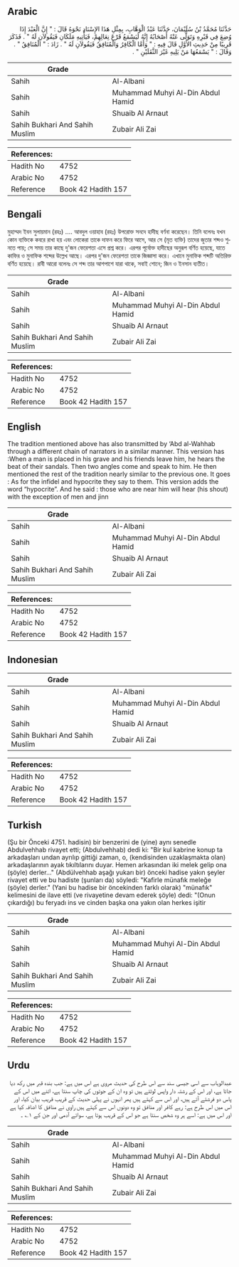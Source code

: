 ## Arabic


<div dir="rtl" lang="ar" style={{fontSize:'larger',backgroundColor:'#f8f9fa',padding:20}}>
حَدَّثَنَا مُحَمَّدُ بْنُ سُلَيْمَانَ، حَدَّثَنَا عَبْدُ الْوَهَّابِ، بِمِثْلِ هَذَا الإِسْنَادِ نَحْوَهُ قَالَ ‏:‏ ‏"‏ إِنَّ الْعَبْدَ إِذَا وُضِعَ فِي قَبْرِهِ وَتَوَلَّى عَنْهُ أَصْحَابُهُ إِنَّهُ لَيَسْمَعُ قَرْعَ نِعَالِهِمْ، فَيَأْتِيهِ مَلَكَانِ فَيَقُولاَنِ لَهُ ‏"‏ ‏.‏ فَذَكَرَ قَرِيبًا مِنْ حَدِيثِ الأَوَّلِ قَالَ فِيهِ ‏:‏ ‏"‏ وَأَمَّا الْكَافِرُ وَالْمُنَافِقُ فَيَقُولاَنِ لَهُ ‏"‏ ‏.‏ زَادَ ‏:‏ ‏"‏ الْمُنَافِقُ ‏"‏ ‏.‏ وَقَالَ ‏:‏ ‏"‏ يَسْمَعُهَا مَنْ يَلِيهِ غَيْرَ الثَّقَلَيْنِ ‏"‏ ‏.‏
</div>
<div style={{backgroundColor:'#f8f9fa',padding:20, marginBottom: 10}}><table> <thead> <tr> <th>Grade</th> <th></th> </tr> </thead> <tbody> <tr><td>Sahih</td><td>Al-Albani</td></tr><tr><td>Sahih</td><td>Muhammad Muhyi Al-Din Abdul Hamid</td></tr><tr><td>Sahih</td><td>Shuaib Al Arnaut</td></tr><tr><td>Sahih Bukhari And Sahih Muslim</td><td>Zubair Ali Zai</td></tr></tbody></table><table> <thead> <tr> <th>References:</th> <th></th> </tr> </thead> <tbody><tr><td>Hadith No</td><td>4752</td></tr><tr><td>Arabic No</td><td>4752</td></tr><tr><td>Reference</td><td>Book 42 Hadith 157</td></tr></tbody></table></div>

## Bengali


<div dir="ltr" lang="bn" style={{fontSize:'larger',backgroundColor:'#f8f9fa',padding:20}}>
মুহাম্মদ ইবন সুলায়মান (রহঃ) .... আবদুল ওয়াহাব (রহঃ) উপরোক্ত সনদে হাদীছ বর্ণনা করেছেন। তিনি বলেনঃ যখন কোন ব্যক্তিকে কবরে রাখা হয় এবং লোকেরা তাকে দাফন করে ফিরে আসে, আর সে (মৃত ব্যক্তি) তাদের জুতার শব্দও শুনতে পায়; সে সময় তার কাছে দু'জন ফেরেশতা এসে প্রশ্ন করে। এরপর পূর্বোক্ত হাদীছের অনুরূপ বর্ণিত হয়েছে, যাতে কাফির ও মুনাফিক শব্দের উল্লেখ আছে। এরপর দু'জন ফেরেশতা তাকে জিজ্ঞাসা করে। এখানে মুনাফিক শব্দটি অতিরিক্ত বর্ণিত হয়েছে। রাবী আরো বলেনঃ সে শব্দ তার আশপাশে যারা থাকে, সবাই শোনে; জিন ও ইনসান ব্যতীত।
</div>
<div style={{backgroundColor:'#f8f9fa',padding:20, marginBottom: 10}}><table> <thead> <tr> <th>Grade</th> <th></th> </tr> </thead> <tbody> <tr><td>Sahih</td><td>Al-Albani</td></tr><tr><td>Sahih</td><td>Muhammad Muhyi Al-Din Abdul Hamid</td></tr><tr><td>Sahih</td><td>Shuaib Al Arnaut</td></tr><tr><td>Sahih Bukhari And Sahih Muslim</td><td>Zubair Ali Zai</td></tr></tbody></table><table> <thead> <tr> <th>References:</th> <th></th> </tr> </thead> <tbody><tr><td>Hadith No</td><td>4752</td></tr><tr><td>Arabic No</td><td>4752</td></tr><tr><td>Reference</td><td>Book 42 Hadith 157</td></tr></tbody></table></div>

## English


<div dir="ltr" lang="en" style={{fontSize:'larger',backgroundColor:'#f8f9fa',padding:20}}>
The tradition mentioned above has also transmitted by ‘Abd al-Wahhab through a different chain of narrators in a similar manner. This version has :When a man is placed in his grave and his friends leave him, he hears the beat of their sandals. Then two angles come and speak to him. He then mentioned the rest of the tradition nearly similar to the previous one. It goes : As for the infidel and hypocrite they say to them. This version adds the word “hypocrite”. And he said : those who are near him will hear (his shout) with the exception of men and jinn
</div>
<div style={{backgroundColor:'#f8f9fa',padding:20, marginBottom: 10}}><table> <thead> <tr> <th>Grade</th> <th></th> </tr> </thead> <tbody> <tr><td>Sahih</td><td>Al-Albani</td></tr><tr><td>Sahih</td><td>Muhammad Muhyi Al-Din Abdul Hamid</td></tr><tr><td>Sahih</td><td>Shuaib Al Arnaut</td></tr><tr><td>Sahih Bukhari And Sahih Muslim</td><td>Zubair Ali Zai</td></tr></tbody></table><table> <thead> <tr> <th>References:</th> <th></th> </tr> </thead> <tbody><tr><td>Hadith No</td><td>4752</td></tr><tr><td>Arabic No</td><td>4752</td></tr><tr><td>Reference</td><td>Book 42 Hadith 157</td></tr></tbody></table></div>

## Indonesian


<div dir="ltr" lang="id" style={{fontSize:'larger',backgroundColor:'#f8f9fa',padding:20}}>

</div>
<div style={{backgroundColor:'#f8f9fa',padding:20, marginBottom: 10}}><table> <thead> <tr> <th>Grade</th> <th></th> </tr> </thead> <tbody> <tr><td>Sahih</td><td>Al-Albani</td></tr><tr><td>Sahih</td><td>Muhammad Muhyi Al-Din Abdul Hamid</td></tr><tr><td>Sahih</td><td>Shuaib Al Arnaut</td></tr><tr><td>Sahih Bukhari And Sahih Muslim</td><td>Zubair Ali Zai</td></tr></tbody></table><table> <thead> <tr> <th>References:</th> <th></th> </tr> </thead> <tbody><tr><td>Hadith No</td><td>4752</td></tr><tr><td>Arabic No</td><td>4752</td></tr><tr><td>Reference</td><td>Book 42 Hadith 157</td></tr></tbody></table></div>

## Turkish


<div dir="ltr" lang="tr" style={{fontSize:'larger',backgroundColor:'#f8f9fa',padding:20}}>
(Şu bir Önceki 4751. hadisin) bir benzerini de (yine) aynı senedle Abdulvehhab rivayet etti; (Abdulvehhab) dedi ki: "Bir kul kabrine konup ta arkadaşları undan ayrılıp gittiği zaman, o, (kendisinden uzaklaşmakta olan) arkadaşlarının ayak tıkıltılarını duyar. Hemen arkasından iki melek gelip ona (şöyle) derler..." (Abdülvehhab aşağı yukarı bir) önceki hadise yakın şeyler rivayet etti ve bu hadiste (şunları da) söyledi: "Kafirle münafık meleğe (şöyle) derler." (Yani bu hadise bir öncekinden farklı olarak) "münafık" kelimesini de ilave etti (ve rivayetine devam ederek şöyle) dedi: "(Onun çıkardığı) bu feryadı ins ve cinden başka ona yakın olan herkes işitir
</div>
<div style={{backgroundColor:'#f8f9fa',padding:20, marginBottom: 10}}><table> <thead> <tr> <th>Grade</th> <th></th> </tr> </thead> <tbody> <tr><td>Sahih</td><td>Al-Albani</td></tr><tr><td>Sahih</td><td>Muhammad Muhyi Al-Din Abdul Hamid</td></tr><tr><td>Sahih</td><td>Shuaib Al Arnaut</td></tr><tr><td>Sahih Bukhari And Sahih Muslim</td><td>Zubair Ali Zai</td></tr></tbody></table><table> <thead> <tr> <th>References:</th> <th></th> </tr> </thead> <tbody><tr><td>Hadith No</td><td>4752</td></tr><tr><td>Arabic No</td><td>4752</td></tr><tr><td>Reference</td><td>Book 42 Hadith 157</td></tr></tbody></table></div>

## Urdu


<div dir="rtl" lang="ur" style={{fontSize:'larger',backgroundColor:'#f8f9fa',padding:20}}>
عبدالوہاب سے اسی جیسی سند سے اس طرح کی حدیث مروی ہے اس میں ہے: جب بندہ قبر میں رکھ دیا جاتا ہے، اور اس کے رشتہ دار واپس لوٹتے ہیں تو وہ ان کے جوتوں کی چاپ سنتا ہے، اتنے میں اس کے پاس دو فرشتے آتے ہیں، اور اس سے کہتے ہیں پھر انہوں نے پہلی حدیث کے قریب قریب بیان کیا، اور اس میں اس طرح ہے: رہے کافر اور منافق تو وہ دونوں اس سے کہتے ہیں راوی نے منافق کا اضافہ کیا ہے اور اس میں ہے: اسے ہر وہ شخص سنتا ہے جو اس کے قریب ہوتا ہے، سوائے آدمی اور جن کے ۱؎ ۔
</div>
<div style={{backgroundColor:'#f8f9fa',padding:20, marginBottom: 10}}><table> <thead> <tr> <th>Grade</th> <th></th> </tr> </thead> <tbody> <tr><td>Sahih</td><td>Al-Albani</td></tr><tr><td>Sahih</td><td>Muhammad Muhyi Al-Din Abdul Hamid</td></tr><tr><td>Sahih</td><td>Shuaib Al Arnaut</td></tr><tr><td>Sahih Bukhari And Sahih Muslim</td><td>Zubair Ali Zai</td></tr></tbody></table><table> <thead> <tr> <th>References:</th> <th></th> </tr> </thead> <tbody><tr><td>Hadith No</td><td>4752</td></tr><tr><td>Arabic No</td><td>4752</td></tr><tr><td>Reference</td><td>Book 42 Hadith 157</td></tr></tbody></table></div>